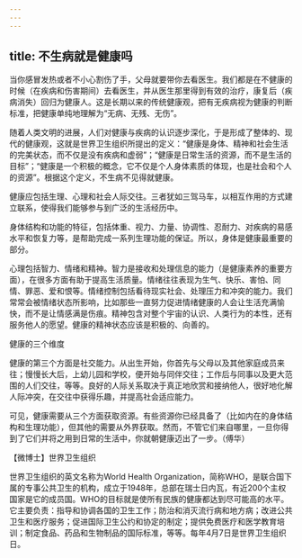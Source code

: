 ```yaml
---
---
---
```

title: 不生病就是健康吗
---




当你感冒发热或者不小心割伤了手，父母就要带你去看医生。我们都是在不健康的时候（在疾病和伤害期间）去看医生，并从医生那里得到有效的治疗，康复后（疾病消失）回归为健康人。这是长期以来的传统健康观，把有无疾病视为健康的判断标准，把健康单纯地理解为“无病、无残、无伤”。

随着人类文明的进展，人们对健康与疾病的认识逐步深化，于是形成了整体的、现代的健康观，这就是世界卫生组织所提出的定义：“健康是身体、精神和社会生活的完美状态，而不仅是没有疾病和虚弱”；“健康是日常生活的资源，而不是生活的目标”；“健康是一个积极的概念，它不仅是个人身体素质的体现，也是社会和个人的资源”。根据这个定义，不生病不见得就健康。

健康应包括生理、心理和社会人际交往。三者犹如三驾马车，以相互作用的方式建立联系，使得我们能够参与到广泛的生活经历中。

身体结构和功能的特征，包括体重、视力、力量、协调性、忍耐力、对疾病的易感水平和恢复力等，是帮助完成一系列生理功能的保证。所以，身体是健康最重要的部分。

心理包括智力、情绪和精神。智力是接收和处理信息的能力（是健康素养的重要方面），在很多方面有助于提高生活质量。情绪往往表现为生气、快乐、害怕、同情、罪恶、爱和恨等。情绪控制包括看待现实社会、处理压力和冲突的能力。我们常常会被情绪状态所影响，比如那些一直努力促进情绪健康的人会让生活充满愉快，而不是让情感满是伤痕。精神包含对整个宇宙的认识、人类行为的本性，还有服务他人的愿望。健康的精神状态应该是积极的、向善的。

健康的三个维度



健康的第三个方面是社交能力。从出生开始，你首先与父母以及其他家庭成员来往；慢慢长大后，上幼儿园和学校，便开始与同伴交往；工作后与同事以及更大范围的人们交往，等等。良好的人际关系取决于真正地欣赏和接纳他人，很好地化解人际冲突，在交往中获得乐趣，并提高社会适应能力。

可见，健康需要从三个方面获取资源。有些资源你已经具备了（比如内在的身体结构和生理功能），但其他的需要从外界获取。然而，不管它们来自哪里，一旦你得到了它们并将之用到日常的生活中，你就朝健康迈出了一步。（傅华）





【微博士】世界卫生组织



世界卫生组织的英文名称为World Health Organization，简称WHO，是联合国下属的专事公共卫生的机构，成立于1948年，总部在瑞士日内瓦，有近200个主权国家是它的成员国。WHO的目标就是使所有民族的健康都达到尽可能高的水平。它主要负责：指导和协调各国的卫生工作；防治和消灭流行病和地方病；改进公共卫生和医疗服务；促进国际卫生公约和协定的制定；提供免费医疗和医学教育培训；制定食品、药品和生物制品的国际标准，等等。每年4月7日是世界卫生组织日。